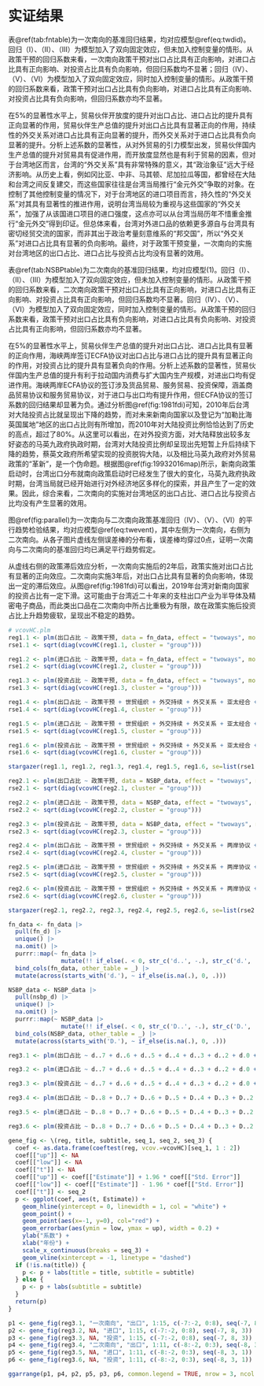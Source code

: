 # 实证结果

表\@ref(tab:fntable)为一次南向的基准回归结果，均对应模型\@ref(eq:twdid)。回归（I）、（II）、（III）为模型加入了双向固定效应，但未加入控制变量的情形。从政策干预的回归系数来看，一次南向政策干预对出口占比具有正向影响，对进口占比具有正向影响、对投资占比具有负向影响，但回归系数均不显著；回归（IV）、（V）、（VI）为模型加入了双向固定效应，同时加入控制变量的情形。从政策干预的回归系数来看，政策干预对出口占比具有负向影响，对进口占比具有正向影响、对投资占比具有负向影响，但回归系数亦均不显著。

在5%的显著性水平上，贸易伙伴开放度的提升对出口占比、进口占比的提升具有正向显著的作用，贸易伙伴生产总值的提升对出口占比具有显著正向的作用，持续性的外交关系对进口占比具有正向显著的提升，而外交关系对于进口占比具有负向显著的提升。分析上述系数的显著性，从对外贸易的引力模型出发，贸易伙伴国内生产总值的提升对贸易具有促进作用，而开放度显然也是有利于贸易的因素，但对于台湾地区而言，台湾的“外交关系”具有非常特殊的意义，其“政治象征”远大于经济影响。从历史上看，例如冈比亚、中非、马其顿、尼加拉瓜等国，都曾经在大陆和台湾之间反复建交，而这些国家往往是台湾当局推行“金元外交”争取的对象。在控制了其他控制变量的情况下，对于台湾地区的进口项目而言，持久性的“外交关系”对其具有显著性的推进作用，说明台湾当局较为重视与这些国家的“外交关系”，加强了从该国进口项目的进口强度，这点亦可以从台湾当局历年不惜重金推行“金元外交”得到印证。但总体来看，台湾对外进口品的依赖更多源自与台湾具有密切经贸交流的国家，而非其出于政治考量刻意维系的“邦交国”，所以“外交关系”对进口占比具有显著的负向影响。最终，对于政策干预变量，一次南向的实施对台湾地区的出口占比、进口占比与投资占比均没有显著的效用。

表\@ref(tab:NSBPtable)为二次南向的基准回归结果，均对应模型(1)。回归（I）、（II）、（III）为模型加入了双向固定效应，但未加入控制变量的情形。从政策干预的回归系数来看，二次南向政策干预对出口占比具有正向影响，对进口占比具有正向影响、对投资占比具有正向影响，但回归系数均不显著。回归（IV）、（V）、（VI）为模型加入了双向固定效应，同时加入控制变量的情形。从政策干预的回归系数来看，政策干预对出口占比具有负向影响，对进口占比具有负向影响、对投资占比具有正向影响，但回归系数亦均不显著。

在5%的显著性水平上，贸易伙伴生产总值的提升对出口占比、进口占比具有显著的正向作用，海峡两岸签订ECFA协议对出口占比与进口占比的提升具有显著正向的作用，对投资占比的提升具有显著负向的作用。分析上述系数的显著性，贸易伙伴国内生产总值的提升有利于拉动国内消费与扩大国内生产规模，对进出口均有促进作用。海峡两岸ECFA协议的签订涉及货品贸易、服务贸易、投资保障，涵盖商品贸易协议和服务贸易协议，对于进口与出口均有提升作用，但ECFA协议的签订系数的回归结果却显著为负。通过分析图\@ref(fig:1981fdi)可知，2010年后台湾对大陆投资占比就呈现出下降的趋势，而对未来新南向国家以及登记为“加勒比海英国属地”地区的出口占比则有所增加，而2010年对大陆投资比例恰恰达到了历史的高点，超过了80%。从这里可以看出，在对外投资方面，对大陆释放出较多友好姿态的马英九政府执政时期，台湾对大陆投资比例却呈现出先短暂上升后持续下降的趋势，蔡英文政府所希望实现的投资脱钩大陆，以及相比马英九政府对外贸易政策的“革新”，是一个伪命题。根据图\@ref(fig:19932016map)所示，新南向政策启动时，台湾出口分布就南向政策启动时已经发生了很大的变化，马英九政府执政时期，台湾当局就已经开始进行对外经济地区多样化的探索，并且产生了一定的效果。因此，综合来看，二次南向的实施对台湾地区的出口占比、进口占比与投资占比均没有产生显著的效用。

图\@ref(fig:parallel)为一次南向与二次南向政策基准回归（IV）、（V）、（VI）的平行趋势检验结果，均对应模型\@ref(eq:twevent)，其中左侧为一次南向，右侧为二次南向。从各子图片虚线左侧误差棒的分布看，误差棒均穿过0点，证明一次南向与二次南向的基准回归均已满足平行趋势假定。

从虚线右侧的政策滞后效应分析，一次南向实施后的2年后，政策实施对出口占比有显著的正向效应。二次南向实施3年后，对出口占比具有显著的负向影响，体现出一定的滞后效应。从图\@ref(fig:1981fdi)可以看出，2019年台湾对新南向国家的投资占比有一定下滑。这可能由于台湾近二十年来的支柱出口产业为半导体及精密电子商品，而此类出口品在二次南向中所占比重极为有限，故在政策实施后投资占比上升趋势疲软，呈现出不稳定的趋势。

```r

# vcovHC.plm
reg1.1 <- plm(出口占比 ~ 政策干预, data = fn_data, effect = "twoways", model="within", index =  c("State", "Year"))
rse1.1 <- sqrt(diag(vcovHC(reg1.1, cluster = "group")))

reg1.2 <- plm(进口占比 ~ 政策干预, data = fn_data, effect = "twoways", model="within", index =  c("State", "Year"))
rse1.2 <- sqrt(diag(vcovHC(reg1.2, cluster = "group")))

reg1.3 <- plm(投资占比 ~ 政策干预, data = fn_data, effect = "twoways", model="within", index =  c("State", "Year"))
rse1.3 <- sqrt(diag(vcovHC(reg1.3, cluster = "group")))

reg1.4 <- plm(出口占比 ~ 政策干预 + 世贸组织 + 外交持续 + 外交关系 + 亚太经合 + 开放度 + 人口 + 生产总值, data = fn_data, effect = "twoways", model="within", index= c("State", "Year"))
rse1.4 <- sqrt(diag(vcovHC(reg1.4, cluster = "group")))

reg1.5 <- plm(进口占比 ~ 政策干预 + 世贸组织 + 外交持续 + 外交关系 + 亚太经合 + 开放度 + 人口 + 生产总值, data = fn_data, effect = "twoways", model="within", index= c("State", "Year"))
rse1.5 <- sqrt(diag(vcovHC(reg1.5, cluster = "group")))

reg1.6 <- plm(投资占比 ~ 政策干预 + 世贸组织 + 外交持续 + 外交关系 + 亚太经合 + 开放度 + 人口 + 生产总值, data = fn_data, effect = "twoways", model="within", index= c("State", "Year"))
rse1.6 <- sqrt(diag(vcovHC(reg1.6, cluster = "group")))

stargazer(reg1.1, reg1.2, reg1.3, reg1.4, reg1.5, reg1.6, se=list(rse1.1, rse1.2, rse1.3, rse1.4, rse1.5, rse1.6), type = "latex", no.space=TRUE, omit.stat=c("f", "adj.rsq"), label = "tab:fntable", title = "一次南向基准回归", dep.var.caption = "被解释变量", notes.label = "备注：", header=FALSE, add.lines=list(c('时间固定效应', '是','是', '是','是', '是','是'), c('个体固定效应', '是','是', '是','是', '是','是')), notes = "括号内为标准误，已经过聚类调整")
```


```r

reg2.1 <- plm(出口占比 ~ 政策干预, data = NSBP_data, effect = "twoways", model="within", index =  c("State", "Year"))
rse2.1 <- sqrt(diag(vcovHC(reg2.1, cluster = "group")))

reg2.2 <- plm(进口占比 ~ 政策干预, data = NSBP_data, effect = "twoways", model="within", index =  c("State", "Year"))
rse2.2 <- sqrt(diag(vcovHC(reg2.2, cluster = "group")))

reg2.3 <- plm(投资占比 ~ 政策干预, data = NSBP_data, effect = "twoways", model="within", index =  c("State", "Year"))
rse2.3 <- sqrt(diag(vcovHC(reg2.3, cluster = "group")))

reg2.4 <- plm(出口占比 ~ 政策干预 + 世贸组织 + 外交持续 + 外交关系 + 两岸协议 + 自贸协定 + 开放度 + 人口 + 生产总值, data = NSBP_data, effect = "twoways", model="within", index= c("State", "Year"))
rse2.4 <- sqrt(diag(vcovHC(reg2.4, cluster = "group")))

reg2.5 <- plm(进口占比 ~ 政策干预 + 世贸组织 + 外交持续 + 外交关系 + 两岸协议 + 自贸协定 + 开放度 + 人口 + 生产总值, data = NSBP_data, effect = "twoways", model="within", index= c("State", "Year"))
rse2.5 <- sqrt(diag(vcovHC(reg2.5, cluster = "group")))

reg2.6 <- plm(投资占比 ~ 政策干预 + 世贸组织 + 外交持续 + 外交关系 + 两岸协议 + 自贸协定 + 开放度 + 人口 + 生产总值, data = NSBP_data, effect = "twoways", model="within", index= c("State", "Year"))
rse2.6 <- sqrt(diag(vcovHC(reg2.6, cluster = "group")))

stargazer(reg2.1, reg2.2, reg2.3, reg2.4, reg2.5, reg2.6, se=list(rse2.1, rse2.2, rse2.3, rse2.4, rse2.5, rse2.6), type = "latex", no.space=TRUE, omit.stat=c("f", "adj.rsq"), label = "tab:NSBPtable", title = "二次南向基准回归", dep.var.caption = "被解释变量", notes.label = "备注：", header=FALSE, add.lines=list(c('时间固定效应', '是','是', '是','是', '是','是'), c('个体固定效应', '是','是', '是','是', '是','是')), notes = "括号内为标准误，已经过聚类调整")

```

```r

fn_data <- fn_data |> 
  pull(fn_d) |> 
  unique() |> 
  na.omit() |> 
  purrr::map(~ fn_data |> 
               mutate(!! if_else(. < 0, str_c('d..', -.), str_c('d.', .)) := if_else(. == fn_d, 1, 0), .keep = "none")) |> 
  bind_cols(fn_data, other_table = _) |> 
  mutate(across(starts_with('d.'), ~ if_else(is.na(.), 0, .)))

NSBP_data <- NSBP_data |> 
  pull(nsbp_d) |> 
  unique() |> 
  na.omit() |> 
  purrr::map(~ NSBP_data |>
               mutate(!! if_else(. < 0, str_c('D..', -.), str_c('D.', .)) := if_else(. == nsbp_d, 1, 0), .keep = "none")) |> 
  bind_cols(NSBP_data, other_table = _) |> 
  mutate(across(starts_with('D.'), ~ if_else(is.na(.), 0, .)))

reg3.1 <- plm(出口占比 ~ d..7 + d..6 + d..5 + d..4 + d..3 + d..2 + d.0 + d.1 + d.2 + d.3 + d.4 + d.5 + d.6 + d.7 + d.8 + 世贸组织 + 外交持续 + 外交关系 + 亚太经合 + 开放度 + 人口 + 生产总值, data = fn_data, effect = "twoways", model="within", index = c("State", "Year"))

reg3.2 <- plm(进口占比 ~ d..7 + d..6 + d..5 + d..4 + d..3 + d..2 + d.0 + d.1 + d.2 + d.3 + d.4 + d.5 + d.6 + d.7 + d.8 + 世贸组织 + 外交持续 + 外交关系 + 亚太经合 + 开放度 + 人口 + 生产总值, data = fn_data, effect = "twoways", model="within", index = c("State", "Year"))

reg3.3 <- plm(投资占比 ~ d..7 + d..6 + d..5 + d..4 + d..3 + d..2 + d.0 + d.1 + d.2 + d.3 + d.4 + d.5 + d.6 + d.7 + d.8 + 世贸组织 + 外交持续 + 外交关系 + 亚太经合 + 开放度 + 人口 + 生产总值, data = fn_data, effect = "twoways", model="within", index = c("State", "Year"))

reg3.4 <- plm(出口占比 ~ D..8 + D..7 + D..6 + D..5 + D..4 + D..3 + D..2 + D.0 + D.1 + D.2 + D.3 + 世贸组织 + 外交持续 + 外交关系 + 两岸协议 + 自贸协定 + 开放度 + 人口 + 生产总值, data = NSBP_data, effect = "twoways", model="within", index = c("State", "Year"))

reg3.5 <- plm(进口占比 ~ D..8 + D..7 + D..6 + D..5 + D..4 + D..3 + D..2 + D.0 + D.1 + D.2 + D.3 + 世贸组织 + 外交持续 + 外交关系 + 两岸协议 + 自贸协定 + 开放度 + 人口 + 生产总值, data = NSBP_data, effect = "twoways", model="within", index = c("State", "Year"))

reg3.6 <- plm(投资占比 ~ D..8 + D..7 + D..6 + D..5 + D..4 + D..3 + D..2 + D.0 + D.1 + D.2 + D.3 + 世贸组织 + 外交持续 + 外交关系 + 两岸协议 + 自贸协定 + 开放度+ 人口 + 生产总值, data = NSBP_data, effect = "twoways", model="within", index = c("State", "Year"))

gene_fig <- \(reg, title, subtitle, seq_1, seq_2, seq_3) {
  coef <- as.data.frame(coeftest(reg, vcov.=vcovHC)[seq_1, 1 : 2])
  coef[["up"]] <- NA
  coef[["low"]] <- NA
  coef[["t"]] <- NA
  coef[["up"]] <- coef[["Estimate"]] + 1.96 * coef[["Std. Error"]]
  coef[["low"]] <- coef[["Estimate"]] - 1.96 * coef[["Std. Error"]]
  coef[["t"]] <- seq_2
  p <- ggplot(coef, aes(t, Estimate)) +
    geom_hline(yintercept = 0, linewidth = 1, col = "white") +
    geom_point() +
    geom_point(aes(x=-1, y=0), col="red") +
    geom_errorbar(aes(ymin = low, ymax = up), width = 0.2) +
    ylab("系数") +
    xlab("年份") +
    scale_x_continuous(breaks = seq_3) +
    geom_vline(xintercept = -1, linetype = "dashed")
  if (!is.na(title)) {
    p <- p + labs(title = title, subtitle = subtitle) 
  } else {
    p <- p + labs(subtitle = subtitle) 
  }
  return(p)
}

p1 <- gene_fig(reg3.1, "一次南向", "出口", 1:15, c(-7:-2, 0:8), seq(-7, 8, 3))
p2 <- gene_fig(reg3.2, NA, "进口", 1:15, c(-7:-2, 0:8), seq(-7, 8, 3))
p3 <- gene_fig(reg3.3, NA, "投资", 1:15, c(-7:-2, 0:8), seq(-7, 8, 3))
p4 <- gene_fig(reg3.4, "二次南向", "出口", 1:11, c(-8:-2, 0:3), seq(-8, 3, 1))
p5 <- gene_fig(reg3.5, NA, "进口", 1:11, c(-8:-2, 0:3), seq(-8, 3, 1))
p6 <- gene_fig(reg3.6, NA, "投资", 1:11, c(-8:-2, 0:3), seq(-8, 3, 1))

ggarrange(p1, p4, p2, p5, p3, p6, common.legend = TRUE, nrow = 3, ncol = 2, legend = "top")
```



